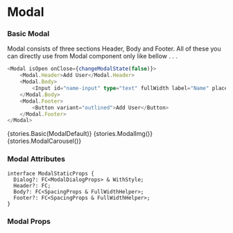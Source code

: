 
<Meta title="Core/Modal" component={Modal} />

# Modal

### Basic Modal

Modal consists of three sections Header, Body and Footer. All of these you can directly use from Modal component only like bellow . . .

```typescript
<Modal isOpen onClose={changeModalState(false)}>
    <Modal.Header>Add User</Modal.Header>
    <Modal.Body>
        <Input id="name-input" type="text" fullWidth label="Name" placeholder="Enter your Name" />
    </Modal.Body>
    <Modal.Footer>
        <Button variant="outlined">Add User</Button>
    </Modal.Footer>
</Modal>
```

<Preview withToolbar>
    <Story name="Basic">{stories.Basic(ModalDefault)}</Story>
    <Story name="Img">{stories.ModalImg()}</Story>
    <Story name="Carousel">{stories.ModalCarousel()}</Story>
</Preview>

### Modal Attributes

```
interface ModalStaticProps {
  Dialog?: FC<ModalDialogProps> & WithStyle;
  Header?: FC;
  Body?: FC<SpacingProps & FullWidthHelper>;
  Footer?: FC<SpacingProps & FullWidthHelper>;
}
```

### Modal Props

<Props of={Modal} />
